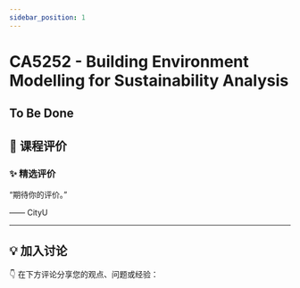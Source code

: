 ```yaml
---
sidebar_position: 1
---
```



# CA5252 - Building Environment Modelling for Sustainability Analysis

## To Be Done

## **💬 课程评价**

### ✨ **精选评价**
<div className={commentStyles.commentBox}>
    <p className={commentStyles.commentText}>
        “期待你的评价。”
    </p>
    <p className={commentStyles.commentAuthor}>—— CityU</p>
</div>

---

## **💡 加入讨论**

👇 在下方评论分享您的观点、问题或经验：
<Utterances />

